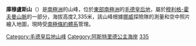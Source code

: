 {{Coord|71|51|S|5|23|E|source:GNIS|display=title}}

'''庫穆盧斯山'''（{{lang-en|Cumulus Mountain}}）是[[南極洲|南極洲]]的山峰，位於[[東部南極洲|東部南極洲]]的[[毛德皇后地|毛德皇后地]]，屬於[[穆利格-霍夫曼山脈|穆利格-霍夫曼山脈]]的一部分，海拔高度2,335米，該山峰根據[[挪威|挪威]]探險隊的測量和空中照片繪入地圖，現時受[[南極條約體系|南極條約體系]]管理。

{{DEFAULTSORT:Cumulus Mountain}}
[[Category:毛德皇后地山峰|Category:毛德皇后地山峰]]
[[Category:阿斯特里德公主海岸|Category:阿斯特里德公主海岸]]
[[Category:海拔2000公尺至2999公尺的南極洲山峰|335]]

{{PrincessAstridCoast-geo-stub}}